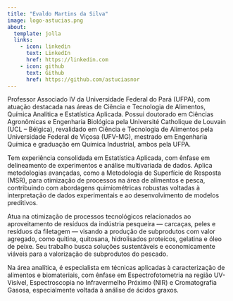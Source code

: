 ```yaml
---
title: "Evaldo Martins da Silva"
image: logo-astucias.png
about:
  template: jolla
  links:
    - icon: linkedin
      text: LinkedIn
      href: https://linkedin.com
    - icon: github
      text: Github
      href: https://github.com/astuciasnor
---
```


Professor Associado IV da Universidade Federal do Pará (UFPA), com atuação destacada nas áreas de Ciência e Tecnologia de Alimentos, Química Analítica e Estatística Aplicada. Possui doutorado em Ciências Agronômicas e Engenharia Biológica pela Université Catholique de Louvain (UCL – Bélgica), revalidado em Ciência e Tecnologia de Alimentos pela Universidade Federal de Viçosa (UFV-MG), mestrado em Engenharia Química e graduação em Química Industrial, ambos pela UFPA.

Tem experiência consolidada em Estatística Aplicada, com ênfase em delineamento de experimentos e análise multivariada de dados. Aplica metodologias avançadas, como a Metodologia de Superfície de Resposta (MSR), para otimização de processos na área de alimentos e pesca, contribuindo com abordagens quimiométricas robustas voltadas à interpretação de dados experimentais e ao desenvolvimento de modelos preditivos.

Atua na otimização de processos tecnológicos relacionados ao aproveitamento de resíduos da indústria pesqueira — carcaças, peles e resíduos da filetagem — visando a produção de subprodutos com valor agregado, como quitina, quitosana, hidrolisados proteicos, gelatina e óleo de peixe. Seu trabalho busca soluções sustentáveis e economicamente viáveis para a valorização de subprodutos do pescado.

Na área analítica, é especialista em técnicas aplicadas à caracterização de alimentos e biomateriais, com ênfase em Espectrofotometria na região UV-Visível, Espectroscopia no Infravermelho Próximo (NIR) e Cromatografia Gasosa, especialmente voltada à análise de ácidos graxos.
